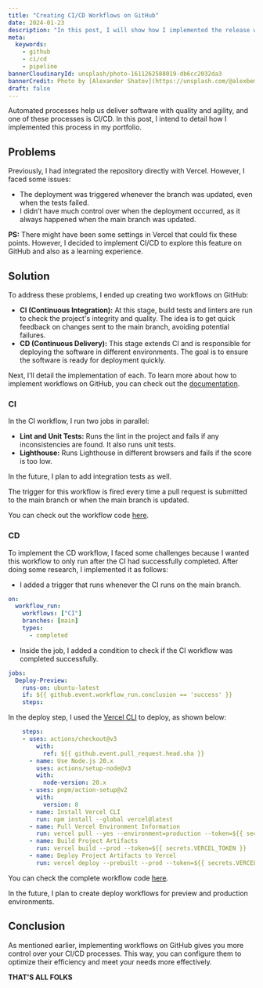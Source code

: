 ```yaml
---
title: "Creating CI/CD Workflows on GitHub"
date: 2024-01-23
description: "In this post, I will show how I implemented the release workflow for my blog."
meta:
  keywords:
    - github
    - ci/cd
    - pipeline
bannerCloudinaryId: unsplash/photo-1611262588019-db6cc2032da3
bannerCredit: Photo by [Alexander Shatov](https://unsplash.com/@alexbemore)
draft: false
---
```


Automated processes help us deliver software with quality and agility, and one of these processes is CI/CD. In this post, I intend to detail how I implemented this process in my portfolio.

## Problems

Previously, I had integrated the repository directly with Vercel. However, I faced some issues:

- The deployment was triggered whenever the branch was updated, even when the tests failed.
- I didn’t have much control over when the deployment occurred, as it always happened when the main branch was updated.

**PS:** There might have been some settings in Vercel that could fix these points. However, I decided to implement CI/CD to explore this feature on GitHub and also as a learning experience.

## Solution

To address these problems, I ended up creating two workflows on GitHub:

- **CI (Continuous Integration):** At this stage, build tests and linters are run to check the project's integrity and quality. The idea is to get quick feedback on changes sent to the main branch, avoiding potential failures.
- **CD (Continuous Delivery):** This stage extends CI and is responsible for deploying the software in different environments. The goal is to ensure the software is ready for deployment quickly.

Next, I’ll detail the implementation of each. To learn more about how to implement workflows on GitHub, you can check out the [documentation](https://docs.github.com/en/actions/using-workflows/about-workflows).

### CI

In the CI workflow, I run two jobs in parallel:

- **Lint and Unit Tests:** Runs the lint in the project and fails if any inconsistencies are found. It also runs unit tests.
- **Lighthouse:** Runs Lighthouse in different browsers and fails if the score is too low.

In the future, I plan to add integration tests as well.

The trigger for this workflow is fired every time a pull request is submitted to the main branch or when the main branch is updated.

You can check out the workflow code [here](https://github.com/julianosirtori/julianosirtori.dev/blob/main/.github/workflows/ci.yml).

### CD

To implement the CD workflow, I faced some challenges because I wanted this workflow to only run after the CI had successfully completed. After doing some research, I implemented it as follows:

- I added a trigger that runs whenever the CI runs on the main branch.

``` yml
on:
  workflow_run:
    workflows: ["CI"]
    branches: [main]
    types: 
      - completed
```

- Inside the job, I added a condition to check if the CI workflow was completed successfully.

``` yml
jobs:
  Deploy-Preview:
    runs-on: ubuntu-latest
    if: ${{ github.event.workflow_run.conclusion == 'success' }}
    steps:
```

In the deploy step, I used the [Vercel CLI](https://vercel.com/docs/cli) to deploy, as shown below:

``` yml
    steps:
    - uses: actions/checkout@v3
        with:
          ref: ${{ github.event.pull_request.head.sha }}
      - name: Use Node.js 20.x
        uses: actions/setup-node@v3
        with:
          node-version: 20.x
      - uses: pnpm/action-setup@v2
        with:
          version: 8
      - name: Install Vercel CLI
        run: npm install --global vercel@latest
      - name: Pull Vercel Environment Information
        run: vercel pull --yes --environment=production --token=${{ secrets.VERCEL_TOKEN }}
      - name: Build Project Artifacts
        run: vercel build --prod --token=${{ secrets.VERCEL_TOKEN }}
      - name: Deploy Project Artifacts to Vercel
        run: vercel deploy --prebuilt --prod --token=${{ secrets.VERCEL_TOKEN }}
```

You can check the complete workflow code [here](https://github.com/julianosirtori/julianosirtori.dev/blob/main/.github/workflows/cd.yml).

In the future, I plan to create deploy workflows for preview and production environments.

## Conclusion

As mentioned earlier, implementing workflows on GitHub gives you more control over your CI/CD processes. This way, you can configure them to optimize their efficiency and meet your needs more effectively.

**THAT'S ALL FOLKS**
